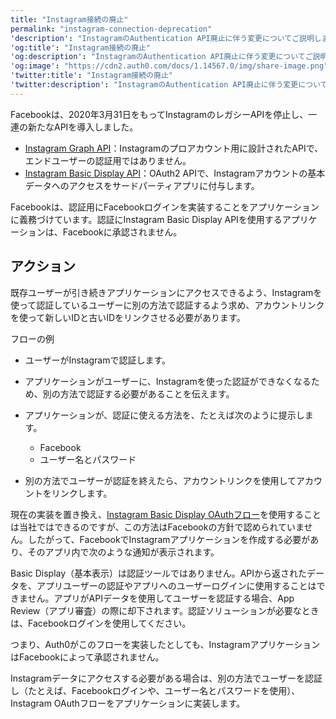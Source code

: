 ```yaml
---
title: "Instagram接続の廃止"
permalink: "instagram-connection-deprecation"
'description': "InstagramのAuthentication API廃止に伴う変更についてご説明します。"
'og:title': "Instagram接続の廃止"
'og:description': "InstagramのAuthentication API廃止に伴う変更についてご説明します。"
'og:image': "https://cdn2.auth0.com/docs/1.14567.0/img/share-image.png"
'twitter:title': "Instagram接続の廃止"
'twitter:description': "InstagramのAuthentication API廃止に伴う変更についてご説明します。"
---
```


Facebookは、2020年3月31日をもってInstagramのレガシーAPIを停止し、一連の新たなAPIを導入しました。

* [Instagram Graph API](https://developers.facebook.com/docs/instagram-api)：Instagramのプロアカウント用に設計されたAPIで、エンドユーザーの認証用ではありません。
* [Instagram Basic Display API](https://developers.facebook.com/docs/instagram-basic-display-api)：OAuth2 APIで、Instagramアカウントの基本データへのアクセスをサードパーティアプリに付与します。

Facebookは、認証用にFacebookログインを実装することをアプリケーションに義務づけています。認証にInstagram Basic Display APIを使用するアプリケーションは、Facebookに承認されません。

## アクション

既存ユーザーが引き続きアプリケーションにアクセスできるよう、Instagramを使って認証しているユーザーに別の方法で認証するよう求め、アカウントリンクを使って新しいIDと古いIDをリンクさせる必要があります。

フローの例

* ユーザーがInstagramで認証します。
* アプリケーションがユーザーに、Instagramを使った認証ができなくなるため、別の方法で認証する必要があることを伝えます。
* アプリケーションが、認証に使える方法を、たとえば次のように提示します。

  + Facebook
  + ユーザー名とパスワード
* 別の方法でユーザーが認証を終えたら、アカウントリンクを使用してアカウントをリンクします。

現在の実装を置き換え、[Instagram Basic Display OAuthフロー](https://developers.facebook.com/docs/instagram-basic-display-api/guides/getting-access-tokens-and-permissions)を使用することは当社ではできるのですが、この方法はFacebookの方針で認められていません。したがって、FacebookでInstagramアプリケーションを作成する必要があり、そのアプリ内で次のような通知が表示されます。

<Callout icon="file-lines" color="#0EA5E9" iconType="regular">

Basic Display（基本表示）は認証ツールではありません。APIから返されたデータを、アプリユーザーの認証やアプリへのユーザーログインに使用することはできません。アプリがAPIデータを使用してユーザーを認証する場合、App Review（アプリ審査）の際に却下されます。認証ソリューションが必要なときは、Facebookログインを使用してください。

</Callout>

つまり、Auth0がこのフローを実装したとしても、InstagramアプリケーションはFacebookによって承認されません。

Instagramデータにアクセスする必要がある場合は、別の方法でユーザーを認証し（たとえば、Facebookログインや、ユーザー名とパスワードを使用）、Instagram <Tooltip data-tooltip-id="react-containers-DefinitionTooltip-0" href="/ja-jp/glossary?term=oath2" tip="OAuth 2.0: 認可プロトコルとワークフローを定義する認可フレームワーク。" cta="用語集の表示">OAuth</Tooltip>フローをアプリケーションに実装します。
